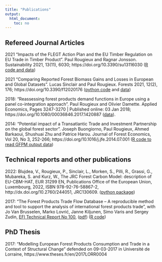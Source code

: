 ```yaml
---
title: "Publications"
output: 
  html_document: 
    toc: no
---
```



## Refereed Journal Articles

2021 "Impacts of the FLEGT Action Plan and the EU Timber Regulation on EU Trade in Timber Product".
Paul Rougieux and Ragnar Jonsson.
Sustainability 2021, 13(11), 6030; https://doi.org/10.3390/su13116030
([R code and data](https://gitlab.com/paulrougieux/eutr_trade_impact_sustainability/))

2021 "Comparing Reported Forest Biomass Gains and Losses in European and Global Datasets".
Lucas Sinclair and Paul Rougieux.
Forests 2021, 12(2), 176; https://doi.org/10.3390/f12020176 
([python code](https://github.com/xapple/forest_puller) and [data](https://github.com/xapple/puller_cache))

2018: "Reassessing forest products demand functions in Europe using a panel co-integration approach".
Paul Rougieux and Olivier Damette.
Applied Economics, Pages 3247-3270 | Published online: 03 Jan 2018;
https://doi.org/10.1080/00036846.2017.1420887
([data](data/data_Reassessing_forest_products_demand_functions_in_Europe_using_a_panel_cointegration_approach.zip)).

2014: "Potential impact of a Transatlantic Trade and Investment Partnership on the global forest sector".
Joseph Buongiorno, Paul Rougieux, Ahmed Barkaoui, Shushuai Zhu and Patrice Harou.
Journal of Forest Economics, Vol 20, No 3, 252-266;
https://doi.org/10.1016/j.jfe.2014.07.001
([R code to read GFPM output data](https://github.com/paulrougieux/GFPMoutput))


## Technical reports and other publications

2022: Blujdea, V., Rougieux, P., Sinclair, L., Morken, S., Pilli, R., Grassi,
G., Mubareka, S. and Kurz, W., The JRC Forest Carbon Model: description of
EU-CBM-HAT, EUR 31299 EN, Publications Office of the European Union,
Luxembourg, 2022, ISBN 978-92-76-58867-2, http://dx.doi.org/10.2760/244051,
JRC130609. ([python package](https://gitlab.com/bioeconomy/eu_cbm/eu_cbm_hat))

2017: "The Forest Products Trade Flow Database – A reproducible method and tool
to support the analysis of international forest products trade", with Jo Van
Brusselen, Marko Lovrić, Janne Kiljunen, Simo Varis and Sergey Zudin, [EFI
Technical Report No
100](https://efi.int/publications-bank/forest-products-trade-flow-database-reproducible-method-and-tool-support-analysis),
([pdf](https://efi.int/sites/default/files/files/publication-bank/2018/tr_100.pdf))
([R code](https://github.com/EuropeanForestInstitute/tradeflows))


## PhD Thesis

2017: "Modelling European Forest Products Consumption and Trade in a Context of Structural Change"
defended on 09-03-2017 in Université de Lorraine, https://www.theses.fr/en/2017LORR0004


